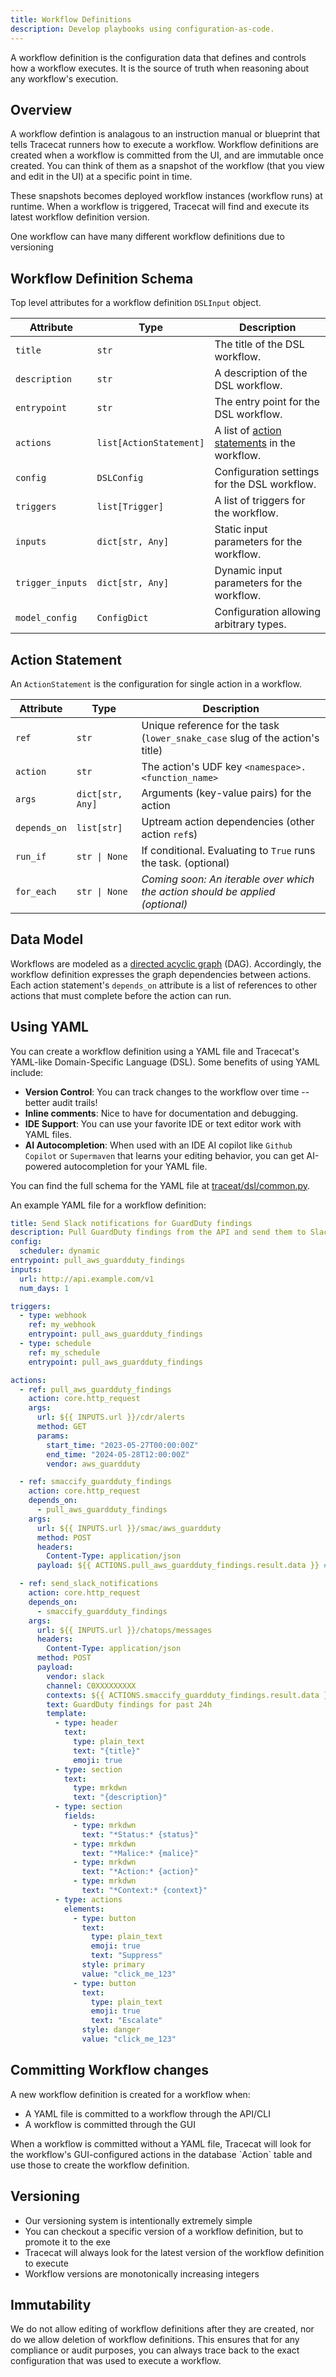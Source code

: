 ```yaml
---
title: Workflow Definitions
description: Develop playbooks using configuration-as-code.
---
```


A workflow definition is the configuration data that defines and controls how a workflow executes.
It is the source of truth when reasoning about any workflow's execution.

## Overview

A workflow defintion is analagous to an instruction manual or blueprint that tells Tracecat runners how to execute a workflow.
Workflow definitions are created when a workflow is committed from the UI, and are immutable once created.
You can think of them as a snapshot of the workflow (that you view and edit in the UI) at a specific point in time.

These snapshots becomes deployed workflow instances (workflow runs) at runtime.
When a workflow is triggered, Tracecat will find and execute its latest workflow definition version.

One workflow can have many different workflow definitions due to versioning

## Workflow Definition Schema

Top level attributes for a workflow definition `DSLInput` object.

| Attribute        | Type                    | Description                                                       |
| ---------------- | ----------------------- | ----------------------------------------------------------------- |
| `title`          | `str`                   | The title of the DSL workflow.                                    |
| `description`    | `str`                   | A description of the DSL workflow.                                |
| `entrypoint`     | `str`                   | The entry point for the DSL workflow.                             |
| `actions`        | `list[ActionStatement]` | A list of [action statements](#action-statement) in the workflow. |
| `config`         | `DSLConfig`             | Configuration settings for the DSL workflow.                      |
| `triggers`       | `list[Trigger]`         | A list of triggers for the workflow.                              |
| `inputs`         | `dict[str, Any]`        | Static input parameters for the workflow.                         |
| `trigger_inputs` | `dict[str, Any]`        | Dynamic input parameters for the workflow.                        |
| `model_config`   | `ConfigDict`            | Configuration allowing arbitrary types.                           |

## Action Statement

An `ActionStatement` is the configuration for single action in a workflow.

| Attribute    | Type             | Description                                                                   |
| ------------ | ---------------- | ----------------------------------------------------------------------------- |
| `ref`        | `str`            | Unique reference for the task (`lower_snake_case` slug of the action's title) |
| `action`     | `str`            | The action's UDF key `<namespace>.<function_name>`                            |
| `args`       | `dict[str, Any]` | Arguments (key-value pairs) for the action                                    |
| `depends_on` | `list[str]`      | Uptream action dependencies (other action `ref`s)                             |
| `run_if`     | `str \| None`    | If conditional. Evaluating to `True` runs the task. (optional)                |
| `for_each`   | `str \| None`    | _Coming soon: An iterable over which the action should be applied (optional)_ |

## Data Model

Workflows are modeled as a [directed acyclic graph](https://en.wikipedia.org/wiki/Directed_acyclic_graph) (DAG).
Accordingly, the workflow definition expresses the graph dependencies between actions.
Each action statement's `depends_on` attribute is a list of references to other actions that must complete before the action can run.

## Using YAML

You can create a workflow definition using a YAML file and Tracecat's YAML-like Domain-Specific Language (DSL).
Some benefits of using YAML include:

- **Version Control**: You can track changes to the workflow over time -- better audit trails!
- **Inline comments**: Nice to have for documentation and debugging.
- **IDE Support**: You can use your favorite IDE or text editor work with YAML files.
- **AI Autocompletion**: When used with an IDE AI copilot like `Github Copilot` or `Supermaven` that learns your editing behavior, you can get AI-powered autocompletion for your YAML file.

You can find the full schema for the YAML file at [traceat/dsl/common.py](https://github.com/TracecatHQ/tracecat/blob/7aa616e8bec04ee5a54c72a8e4cf5e26259ac1a3/tracecat/dsl/common.py#L67).

An example YAML file for a workflow definition:

```yaml
title: Send Slack notifications for GuardDuty findings
description: Pull GuardDuty findings from the API and send them to Slack
config:
  scheduler: dynamic
entrypoint: pull_aws_guardduty_findings
inputs:
  url: http://api.example.com/v1
  num_days: 1

triggers:
  - type: webhook
    ref: my_webhook
    entrypoint: pull_aws_guardduty_findings
  - type: schedule
    ref: my_schedule
    entrypoint: pull_aws_guardduty_findings

actions:
  - ref: pull_aws_guardduty_findings
    action: core.http_request
    args:
      url: ${{ INPUTS.url }}/cdr/alerts
      method: GET
      params:
        start_time: "2023-05-27T00:00:00Z"
        end_time: "2024-05-28T12:00:00Z"
        vendor: aws_guardduty

  - ref: smaccify_guardduty_findings
    action: core.http_request
    depends_on:
      - pull_aws_guardduty_findings
    args:
      url: ${{ INPUTS.url }}/smac/aws_guardduty
      method: POST
      headers:
        Content-Type: application/json
      payload: ${{ ACTIONS.pull_aws_guardduty_findings.result.data }} # List of findings

  - ref: send_slack_notifications
    action: core.http_request
    depends_on:
      - smaccify_guardduty_findings
    args:
      url: ${{ INPUTS.url }}/chatops/messages
      headers:
        Content-Type: application/json
      method: POST
      payload:
        vendor: slack
        channel: C0XXXXXXXXX
        contexts: ${{ ACTIONS.smaccify_guardduty_findings.result.data }} # List of SMAC findings
        text: GuardDuty findings for past 24h
        template:
          - type: header
            text:
              type: plain_text
              text: "{title}"
              emoji: true
          - type: section
            text:
              type: mrkdwn
              text: "{description}"
          - type: section
            fields:
              - type: mrkdwn
                text: "*Status:* {status}"
              - type: mrkdwn
                text: "*Malice:* {malice}"
              - type: mrkdwn
                text: "*Action:* {action}"
              - type: mrkdwn
                text: "*Context:* {context}"
          - type: actions
            elements:
              - type: button
                text:
                  type: plain_text
                  emoji: true
                  text: "Suppress"
                style: primary
                value: "click_me_123"
              - type: button
                text:
                  type: plain_text
                  emoji: true
                  text: "Escalate"
                style: danger
                value: "click_me_123"
```

## Committing Workflow changes

A new workflow definition is created for a workflow when:

- A YAML file is committed to a workflow through the API/CLI
- A workflow is committed through the GUI

<Note>
  When a workflow is committed without a YAML file, Tracecat will look for the
  workflow's GUI-configured actions in the database `Action` table and use those
  to create the workflow definition.
</Note>

## Versioning

- Our versioning system is intentionally extremely simple
- You can checkout a specific version of a workflow definition, but to promote it to the exe
- Tracecat will always look for the latest version of the workflow definition to execute
- Workflow versions are monotonically increasing integers

## Immutability

We do not allow editing of workflow definitions after they are created, nor do we allow deletion of workflow definitions.
This ensures that for any compliance or audit purposes, you can always trace back to the exact configuration that was used to execute a workflow.
